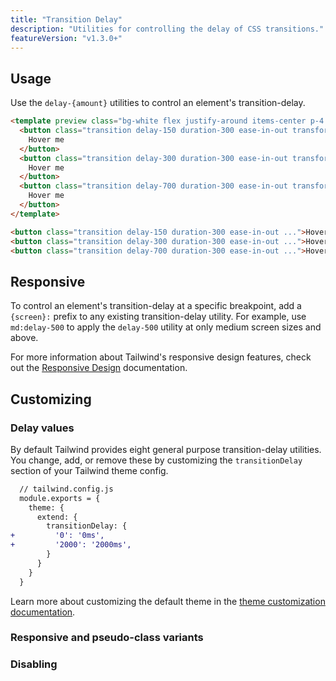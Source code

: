 ```yaml
---
title: "Transition Delay"
description: "Utilities for controlling the delay of CSS transitions."
featureVersion: "v1.3.0+"
---
```





## Usage

Use the `delay-{amount}` utilities to control an element's transition-delay.

```html
<template preview class="bg-white flex justify-around items-center p-4 py-12">
  <button class="transition delay-150 duration-300 ease-in-out transform hover:scale-125 bg-blue-500 text-white font-bold py-2 px-4 rounded">
    Hover me
  </button>
  <button class="transition delay-300 duration-300 ease-in-out transform hover:scale-125 bg-blue-500 text-white font-bold py-2 px-4 rounded">
    Hover me
  </button>
  <button class="transition delay-700 duration-300 ease-in-out transform hover:scale-125 bg-blue-500 text-white font-bold py-2 px-4 rounded">
    Hover me
  </button>
</template>

<button class="transition delay-150 duration-300 ease-in-out ...">Hover me</button>
<button class="transition delay-300 duration-300 ease-in-out ...">Hover me</button>
<button class="transition delay-700 duration-300 ease-in-out ...">Hover me</button>
```

## Responsive

To control an element's transition-delay at a specific breakpoint, add a `{screen}:` prefix to any existing transition-delay utility. For example, use `md:delay-500` to apply the `delay-500` utility at only medium screen sizes and above.

For more information about Tailwind's responsive design features, check out the [Responsive Design](/docs/responsive-design) documentation.

## Customizing

### Delay values

By default Tailwind provides eight general purpose transition-delay utilities. You change, add, or remove these by customizing the `transitionDelay` section of your Tailwind theme config.

```diff
  // tailwind.config.js
  module.exports = {
    theme: {
      extend: {
        transitionDelay: {
+         '0': '0ms',
+         '2000': '2000ms',
        }
      }
    }
  }
```

Learn more about customizing the default theme in the [theme customization documentation](/docs/theme#customizing-the-default-theme).

### Responsive and pseudo-class variants

<Variants plugin="transitionDelay" name="transition-delay" />

### Disabling

<Disabling plugin="transitionDelay" name="transition-delay" />
